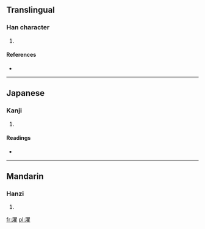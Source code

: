 ==Translingual==

===Han character===
{{Han char|rn=85|rad=水|as=18|sn=21|four=3611<sub>4</sub>|canj=水月山土 (EBUG)}}

# {{defn|Han|sort=水18}}

====References====
* {{Han ref|kx=0662.220|dkj=18746|dj=1071.220|hdz=31792.070|uh=7048|ud=28744|bh=F5D6|bd=62934}}

----

==Japanese==

===Kanji===
{{ja-kanji|grade=|rs=水18}}

# {{defn|Japanese|sort=水18}}

====Readings====
* {{ja-readings|on=[[く]] (ku), [[ぐ]] (gu)|kun=}}

----

==Mandarin==

===Hanzi===
{{cmn-hanzi|pin=[[qú]] ([[qu2]])|wg=ch'ü<sup>2</sup>}}

# {{defn|Mandarin|sort=水18}}

[[fr:灈]]
[[pl:灈]]